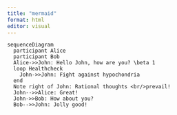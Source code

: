 ```yaml
---
title: "mermaid"
format: html
editor: visual
---
```


```mermaid
sequenceDiagram
  participant Alice
  participant Bob
  Alice->>John: Hello John, how are you? \beta 1
  loop Healthcheck
    John->>John: Fight against hypochondria
  end
  Note right of John: Rational thoughts <br/>prevail!
  John-->>Alice: Great!
  John->>Bob: How about you?
  Bob-->>John: Jolly good!
```